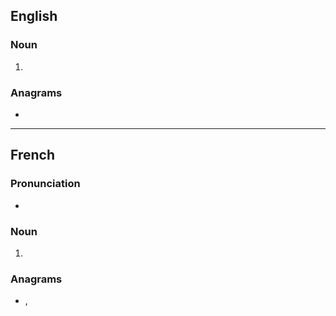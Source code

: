 {{also|catións|cátions}}
==English==

===Noun===
{{head|en|noun form}}

# {{plural of|en|cation}}

===Anagrams===
* {{anagrams|en|a=acinost|Catinos|Costain|actions|costain}}

----

==French==

===Pronunciation===
* {{fr-IPA|cat_ions}}

===Noun===
{{head|fr|noun plural form|g=m}}

# {{plural of|fr|cation}}

===Anagrams===
* {{l|fr|actions}}, {{l|fr|contais}}